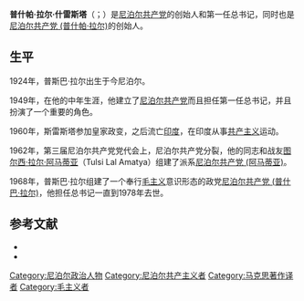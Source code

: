 {{Infobox Officeholder
|图像    = <!-- Use only free-licenced images which meet WP:NFCC -->Replace this image male.svg
|图像大小= 225px
|图像说明= 
|order1        = 
|office1       = [[尼泊尔共产党_(普什帕·拉尔)|尼泊尔共产党 (普什帕·拉尔)总书记]]
|term_start1   = 1968年
|term_end1     = 1978年7月22日
|predecessor1  = 
|successor1    = 
|order2        = 
|office2       = [[尼泊尔共产党|尼泊尔共产党总书记]]
|term_start2   = 1949年
|term_end2     = 1962年
|predecessor2  = 
|successor2    = 
|姓名    = 普什帕·拉尔·什雷斯塔
|原名    = 
|字      = 
|号      = 
|其他姓名= 
|性别    = 男
|籍贯    = 
|出生日期= 1924年
|出生地点= 今尼泊尔
|逝世日期= {{Death year and age|1978|1924}}
|逝世地点= {{flag|尼泊尔王国}}[[加德满都|加德满都]]
|居处    = 
|政党    = [[尼泊尔共产党|尼泊尔共产党]]<br>[[尼泊尔共产党_(阿马蒂亚)|尼泊尔共产党 (阿马蒂亚)]]<br>[[尼泊尔共产党_(普什帕·拉尔)|尼泊尔共产党 (普什帕·拉尔)]]
|职业    = [[政治家|政治家]] 
|父母    = 
|配偶    = <!--{{marriage|姓名|}} -->
|子女    = 
|亲属    = 
|国籍    = {{NPL}}
|宗教信仰= [[无神论|无]]
|学历    = 
|母校    = 
|网站    = 
|签名    = 
|脚注    =
}}
'''普什帕·拉尔·什雷斯塔'''（{{lang-en|Pushpa Lal Shrestha}}；{{bd|1924年||1978年|7月22日|catIdx=P}}）是[[尼泊尔共产党|尼泊尔共产党]]的创始人和第一任总书记，同时也是[[尼泊尔共产党_(普什帕·拉尔)|尼泊尔共产党 (普什帕·拉尔)]]的创始人。

==生平==
1924年，普斯巴·拉尔出生于今尼泊尔。

1949年，在他的中年生涯，他建立了[[尼泊尔共产党|尼泊尔共产党]]而且担任第一任总书记，并且扮演了一个重要的角色。

1960年，斯雷斯塔参加皇家政变，之后流亡[[印度|印度]]，在印度从事[[共产主义|共产主义]]运动。

1962年，第三届尼泊尔共产党党代会上，尼泊尔共产党分裂，他的同志和战友[[图尔西·拉尔·阿马蒂亚|图尔西·拉尔·阿马蒂亚]]（Tulsi Lal Amatya）组建了派系[[尼泊尔共产党_(阿马蒂亚)|尼泊尔共产党 (阿马蒂亚)]]。

1968年，普斯巴·拉尔组建了一个奉行[[毛主义|毛主义]]意识形态的政党[[尼泊尔共产党_(普什巴·拉尔)|尼泊尔共产党 (普什巴·拉尔)]]，他担任总书记一直到1978年去世。

==参考文献==
{{reflist}}
*{{cite journal | language =zh-hans | author =徐扬 | title =《尼泊尔革命及相关思考》| journal =《现代国际关系》 | volume =第12期 | year = 2008年 | pages = | issn =1000-6192 }}
*{{cite journal | language =zh-hans | author =徐扬 | title =《尼泊尔共产主义运动的发展及其特点》| journal =《当代世界社会主义问题》 | volume =第3期 | year = 2008年 | pages =第47-56页  | issn =1001-5574 }}

{{DEFAULTSORT: Shrestha, Pushpa Lal}}
[[Category:尼泊尔政治人物|Category:尼泊尔政治人物]]
[[Category:尼泊尔共产主义者|Category:尼泊尔共产主义者]]
[[Category:马克思著作译者|Category:马克思著作译者]]
[[Category:毛主义者|Category:毛主义者]]
